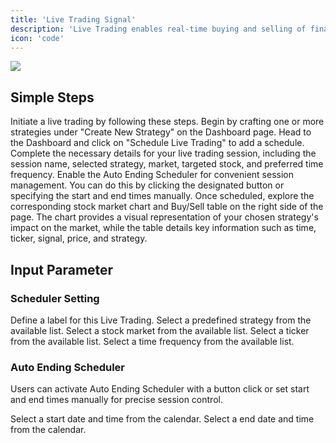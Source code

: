```yaml
---
title: 'Live Trading Signal'
description: 'Live Trading enables real-time buying and selling of financial instruments. Users name sessions, choose a strategy, select stocks, and set the time frequency. The platform features an Auto Ending Scheduler for convenient session management. The page displays a graphical stock market performance summary and a Buy/Sell table with key details. Dropdown filters for strategy, ticker, and signals enhance data analysis. Experience precise execution and real-time decision-making with Live Trading.'
icon: 'code'
---
```


<Frame className="mx-auto">
    <img style={{height: "400px"}} src="/images/LiveTrading.png" /> 
</Frame>

## Simple Steps
Initiate a live trading by following these steps.
<Steps>
  <Step title="Create a New Strategy">
    Begin by crafting one or more strategies under "Create New Strategy" on the Dashboard page.
  </Step>
  <Step title="Initiate Live Trading Schedule">
    Head to the Dashboard and click on "Schedule Live Trading" to add a schedule.
  </Step>
  <Step title="Configure Schedule Details">
    Complete the necessary details for your live trading session, including the session name, selected strategy, market, targeted stock, and preferred time frequency.
  </Step>
   <Step title="Activate Auto Ending Scheduler">
    Enable the Auto Ending Scheduler for convenient session management. You can do this by clicking the designated button or specifying the start and end times manually.
  </Step>
  <Step title="Explore Live Trading Performance">
    Once scheduled, explore the corresponding stock market chart and Buy/Sell table on the right side of the page. The chart provides a visual representation of your chosen strategy's impact on the market, while the table details key information such as time, ticker, signal, price, and strategy.
  </Step>
</Steps>



## Input Parameter 
### Scheduler Setting
<ResponseField name="Name" required>
Define a label for this Live Trading.
</ResponseField>

<ResponseField name="Strategy" required>
Select a predefined strategy from the available list.
</ResponseField>

<ResponseField name="Market" required>
Select a stock market from the available list.
</ResponseField>

<ResponseField name="Ticker" required>
Select a ticker from the available list.
</ResponseField>

<ResponseField name="Frequency" required>
Select a time frequency from the available list.
</ResponseField>

### Auto Ending Scheduler
Users can activate Auto Ending Scheduler with a button click or set start and end times manually for precise session control.

<ResponseField name="Start" required>
Select a start date and time from the calendar.
</ResponseField>

<ResponseField name="End" required>
Select a end date and time from the calendar.
</ResponseField>